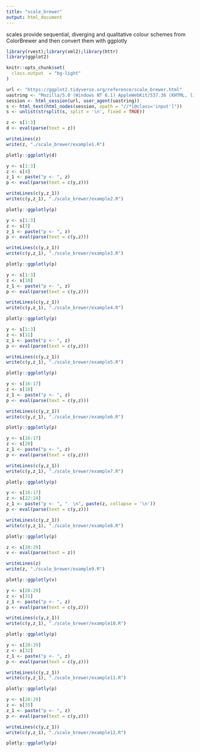 ```yaml
---
title: "scale_brewer"
output: html_document
---
```


scales provide sequential, diverging and qualitative colour schemes from ColorBrewer and then convert them with ggplotly

```r
library(rvest);library(xml2);library(httr)
library(ggplot2)

knitr::opts_chunk$set(
  class.output  = "bg-light"
)
```

```r
url <- "https://ggplot2.tidyverse.org/reference/scale_brewer.html"
uastring <- "Mozilla/5.0 (Windows NT 6.1) AppleWebKit/537.36 (KHTML, like Gecko) Chrome/88.0.4324.190 Safari/537.36"
session <- html_session(url, user_agent(uastring))
s <- html_text(html_nodes(session, xpath = "//*[@class='input']"))
s <- unlist(strsplit(s, split = '\n', fixed = TRUE))
```

```r
z <- s[1:3]
d <- eval(parse(text = z))
```

```r
writeLines(z)
write(z, "./scale_brewer/example1.R")
```

```r
plotly::ggplotly(d)
```

```r
y <- s[1:3]
z <- s[4]
z_1 <- paste("p <- ", z)
p <- eval(parse(text = c(y,z)))
```

```r
writeLines(c(y,z_1))
write(c(y,z_1), "./scale_brewer/example2.R")
```

```r
plotly::ggplotly(p)
```

```r
y <- s[1:3]
z <- s[7]
z_1 <- paste("p <- ", z)
p <- eval(parse(text = c(y,z)))
```

```r
writeLines(c(y,z_1))
write(c(y,z_1), "./scale_brewer/example3.R")
```

```r
plotly::ggplotly(p)
```

```r
y <- s[1:3]
z <- s[10]
z_1 <- paste("p <- ", z)
p <- eval(parse(text = c(y,z)))
```

```r
writeLines(c(y,z_1))
write(c(y,z_1), "./scale_brewer/example4.R")
```

```r
plotly::ggplotly(p)
```

```r
y <- s[1:3]
z <- s[11]
z_1 <- paste("p <- ", z)
p <- eval(parse(text = c(y,z)))
```

```r
writeLines(c(y,z_1))
write(c(y,z_1), "./scale_brewer/example5.R")
```

```r
plotly::ggplotly(p)
```

```r
y <- s[16:17]
z <- s[18]
z_1 <- paste("p <- ", z)
p <- eval(parse(text = c(y,z)))
```

```r
writeLines(c(y,z_1))
write(c(y,z_1), "./scale_brewer/example6.R")
```

```r
plotly::ggplotly(p)
```

```r
y <- s[16:17]
z <- s[20]
z_1 <- paste("p <- ", z)
p <- eval(parse(text = c(y,z)))
```

```r
writeLines(c(y,z_1))
write(c(y,z_1), "./scale_brewer/example7.R")
```

```r
plotly::ggplotly(p)
```

```r
y <- s[16:17]
z <- s[22:24]
z_1 <- paste("p <- ", "  \n", paste(z, collapse = '\n'))
p <- eval(parse(text = c(y,z)))
```

```r
writeLines(c(y,z_1))
write(c(y,z_1), "./scale_brewer/example8.R")
```

```r
plotly::ggplotly(p)
```

```r
z <- s[28:29]
v <- eval(parse(text = z))
```

```r
writeLines(z)
write(z, "./scale_brewer/example9.R")
```

```r
plotly::ggplotly(v)
```

```r
y <- s[28:29]
z <- s[31]
z_1 <- paste("p <- ", z)
p <- eval(parse(text = c(y,z)))
```

```r
writeLines(c(y,z_1))
write(c(y,z_1), "./scale_brewer/example10.R")
```

```r
plotly::ggplotly(p)
```

```r
y <- s[28:29]
z <- s[32]
z_1 <- paste("p <- ", z)
p <- eval(parse(text = c(y,z)))
```

```r
writeLines(c(y,z_1))
write(c(y,z_1), "./scale_brewer/example11.R")
```

```r
plotly::ggplotly(p)
```

```r
y <- s[28:29]
z <- s[35]
z_1 <- paste("p <- ", z)
p <- eval(parse(text = c(y,z)))
```

```r
writeLines(c(y,z_1))
write(c(y,z_1), "./scale_brewer/example12.R")
```

```r
plotly::ggplotly(p)
```

